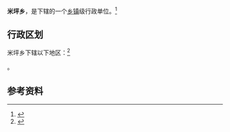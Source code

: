 {{中国乡级行政区|52/01/21/205/000}}

'''米坪乡'''，是{{PRC admin/fullname|52/01/21/205/000|3}}下辖的一个[[乡镇|乡镇]]级行政单位。<ref>{{PRC admin/ref sgc|{{PRC admin/parent|52/01/21/205/000}}}}</ref>

== 行政区划 ==

米坪乡下辖以下地区：<ref>{{PRC admin/ref sgc|52/01/21/205/000}}</ref>

{{PRC admin/children|52/01/21/205/000}}。

== 参考资料 ==

{{reflist}}

{{行政区划小作品}}
{{PRC admin/navcat|52/01/21/205/000}}